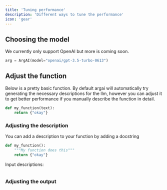 ```yaml
---
title: 'Tuning performance'
description: 'Different ways to tune the performance'
icon: 'gear'
---
```


## Choosing the model
We currently only support OpenAI but more is coming soon.

```python
arg = ArgAI(model="openai/gpt-3.5-turbo-0613")
```

## Adjust the function
Below is a pretty basic function. By default argai will automatically try generating the necessary descriptions for the llm, however you can adjust it to get better performance if you manually describe the function in detail.
```python
def my_function(text):
    return {"okay"}
```

### Adjusting the description
You can add a description to your function by adding a docstring
```python
def my_function():
    """My function does this"""
    return {"okay"}
```

Input descriptions:
```python
```

### Adjusting the output
```
```


